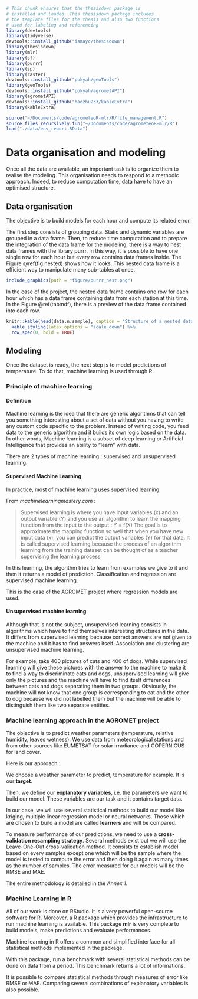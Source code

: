 ```r
# This chunk ensures that the thesisdown package is
# installed and loaded. This thesisdown package includes
# the template files for the thesis and also two functions
# used for labeling and referencing
library(devtools)
library(tidyverse)
devtools::install_github("ismayc/thesisdown")
library(thesisdown)
library(mlr)
library(sf)
library(purrr)
library(sp)
library(raster)
devtools::install_github("pokyah/geoTools")
library(geoTools)
devtools::install_github("pokyah/agrometAPI")
library(agrometAPI)
devtools::install_github("haozhu233/kableExtra")
library(kableExtra)

source("~/Documents/code/agrometeoR-mlr/R/file_management.R")
source_files_recursively.fun("~/Documents/code/agrometeoR-mlr/R")
load("./data/env_report.RData")
```


# Data organisation and modeling {#data-model}

Once all the data are available, an important task is to organize them to realise the modeling. This organisation needs to respond to a methodic approach. Indeed, to reduce computation time, data have to have an optimised structure.

## Data organisation

The objective is to build models for each hour and compute its related error.

The first step consists of grouping data. Static and dynamic variables are grouped in a data frame. Then, to reduce time computation and to prepare the integration of the data frame for the modeling, there is a way to nest data frames with the library purrr. In this way, it is possible to have one single row for each hour but every row contains data frames inside. The Figure \@ref(fig:nested) shows how it looks. This nested data frame is a efficient way to manipulate many sub-tables at once.

```r
include_graphics(path = "figure/purrr_nest.png")
```

In the case of the project, the nested data frame contains one row for each hour which has a data frame containing data from each station at this time. In the Figure \@ref(tab:ndf), there is a preview of the data frame contained into each row.

```r
knitr::kable(head(data.n.sample), caption = "Structure of a nested data frame") %>%
  kable_styling(latex_options = "scale_down") %>%
  row_spec(0, bold = TRUE)
```


## Modeling

Once the dataset is ready, the next step is to model predictions of temperature. To do that, machine learning is used through R.

### Principle of machine learning

#### Definition

Machine learning is the idea that there are generic algorithms that can tell you something interesting about a set of data without you having to write any custom code specific to the problem. Instead of writing code, you feed data to the generic algorithm and it builds its own logic based on the data. In other words, Machine learning is a subset of deep learning or Artificial Intelligence that provides an ability to “learn” with data. 

There are 2 types of machine learning : supervised and unsupervised learning.

#### Supervised Machine Learning

In practice, most of machine learning uses supervised learning.

From *machinelearningmastery.com* :

>Supervised learning is where you have input variables (x) and an output variable (Y) and you use an algorithm to learn the mapping function from the input to the output : Y = f(X)
The goal is to approximate the mapping function so well that when you have new input data (x), you can predict the output variables (Y) for that data.
It is called supervised learning because the process of an algorithm learning from the training dataset can be thought of as a teacher supervising the learning process

In this learning, the algorithm tries to learn from examples we give to it and then it returns a model of prediction. Classification and regression are supervised machine learning.  

This is the case of the AGROMET project where regression models are used.

#### Unsupervised machine learning

Although that is not the subject, unsupervised learning consists in algorithms which have to find themselves interesting structures in the data. It differs from supervised learning because correct answers are not given to the machine and it has to find answers itself. Association and clustering are unsupervised machine learning.

For example, take 400 pictures of cats and 400 of dogs. While supervised learning will give these pictures with the answer to the machine to make it to find a way to discriminate cats and dogs, unsupervised learning will give only the pictures and the machine will have to find itself differences between cats and dogs separating them in two groups. Obviously, the machine will not know that one group is corresponding to cat and the other to dog because we did not labelled them but the machine will be able to distinguish them like two separate entities.

### Machine learning approach in the AGROMET project

The objective is to predict weather parameters (temperature, relative humidity, leaves wetness). We use data from meteorological stations and from other sources like EUMETSAT for solar irradiance and COPERNICUS for land cover.

Here is our approach :

We choose a weather parameter to predict, temperature for example. It is our __target__.

Then, we define our __explanatory variables__, i.e. the parameters we want to build our model. These variables are our task and it contains target data.

In our case, we will use several statistical methods to build our model like kriging, multiple linear regression model or neural networks. Those which are chosen to build a model are called __learners__ and will be compared.

To measure performance of our predictions, we need to use a __cross-validation resampling strategy__. Several methods exist but we will use the Leave-One-Out cross-validation method. It consists to establish model based on every samples except one which will be the sample where the model is tested to compute the error and then doing it again as many times as the number of samples. The error measured for our models will be the RMSE and MAE.

The entire methodology is detailed in the _Annex 1_.

### Machine Learning in R

All of our work is done on RStudio. It is a very powerful open-source software for R. Moreover, a R package which provides the infrastructure to run machine learning is available. This package **mlr** is very complete to build models, make predictions and evaluate performances.

Machine learning in R offers a common and simplified interface for all statistical methods implemented in the package.

With this package, run a benchmark with several statistical methods can be done on data from a period. This benchmark returns a lot of informations.

It is possible to compare statistical methods through measures of error like RMSE or MAE. Comparing several combinations of explanatory variables is also possible.

